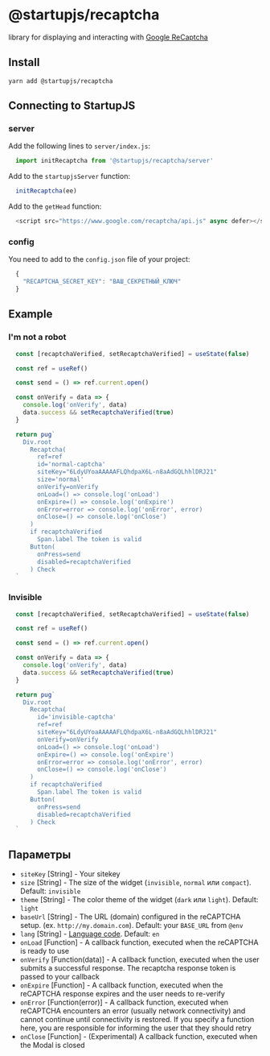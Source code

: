 
# @startupjs/recaptcha

library for displaying and interacting with [Google ReCaptcha](https://www.google.com/recaptcha/about/)

## Install

`yarn add @startupjs/recaptcha`

## Connecting to StartupJS

### server

Add the following lines to `server/index.js`:
```js
  import initRecaptcha from '@startupjs/recaptcha/server'
```
Add to the `startupjsServer` function:
```js
  initRecaptcha(ee)
```
Add to the `getHead` function:
```js
  <script src="https://www.google.com/recaptcha/api.js" async defer></script>
```

### config

You need to add to the `config.json` file of your project:
```js
  {
    "RECAPTCHA_SECRET_KEY": "ВАШ_СЕКРЕТНЫЙ_КЛЮЧ"
  }
```

## Example

### I'm not a robot
```jsx example
  const [recaptchaVerified, setRecaptchaVerified] = useState(false)

  const ref = useRef()

  const send = () => ref.current.open()

  const onVerify = data => {
    console.log('onVerify', data)
    data.success && setRecaptchaVerified(true)
  }

  return pug`
    Div.root
      Recaptcha(
        ref=ref
        id='normal-captcha'
        siteKey="6LdyUYoaAAAAAFLQhdpaX6L-n8aAdGQLhhlDRJ21"
        size='normal'
        onVerify=onVerify
        onLoad=() => console.log('onLoad')
        onExpire=() => console.log('onExpire')
        onError=error => console.log('onError', error)
        onClose=() => console.log('onClose')
      )
      if recaptchaVerified
        Span.label The token is valid
      Button(
        onPress=send
        disabled=recaptchaVerified
      ) Check
  `
```

### Invisible
```jsx example
  const [recaptchaVerified, setRecaptchaVerified] = useState(false)

  const ref = useRef()

  const send = () => ref.current.open()

  const onVerify = data => {
    console.log('onVerify', data)
    data.success && setRecaptchaVerified(true)
  }

  return pug`
    Div.root
      Recaptcha(
        id='invisible-captcha'
        ref=ref
        siteKey="6LdyUYoaAAAAAFLQhdpaX6L-n8aAdGQLhhlDRJ21"
        onVerify=onVerify
        onLoad=() => console.log('onLoad')
        onExpire=() => console.log('onExpire')
        onError=error => console.log('onError', error)
        onClose=() => console.log('onClose')
      )
      if recaptchaVerified
        Span.label The token is valid
      Button(
        onPress=send
        disabled=recaptchaVerified
      ) Check
  `
```

## Параметры

 - `siteKey` [String] - Your sitekey
 - `size` [String] - The size of the widget (`invisible`, `normal` или `compact`). Default: `invisible`
 - `theme` [String] - The color theme of the widget (`dark` или `light`). Default: `light`
 - `baseUrl` [String] - The URL (domain) configured in the reCAPTCHA setup. (ex. `http://my.domain.com`). Default: your `BASE_URL` from `@env`
 - `lang` [String] - [Language code](https://developers.google.com/recaptcha/docs/language). Default: `en`
 - `onLoad` [Function] - A callback function, executed when the reCAPTCHA is ready to use
 - `onVerify` [Function(data)] - A callback function, executed when the user submits a successful response. The recaptcha response token is passed to your callback
 - `onExpire` [Function] - A callback function, executed when the reCAPTCHA response expires and the user needs to re-verify
 - `onError` [Function(error)] - A callback function, executed when reCAPTCHA encounters an error (usually network connectivity) and cannot continue until connectivity is restored. If you specify a function here, you are responsible for informing the user that they should retry
 - `onClose` [Function] - (Experimental) A callback function, executed when the Modal is closed
